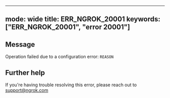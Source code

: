 
---
mode: wide
title: ERR_NGROK_20001
keywords: ["ERR_NGROK_20001", "error 20001"]
---

## Message
Operation failed due to a configuration error: `REASON`




## Further help
If you're having trouble resolving this error, please reach out to [support@ngrok.com](mailto:support@ngrok.com?subject=Help%20with%20ERR_NGROK_20001)


